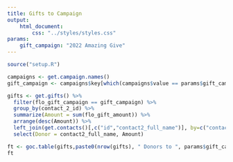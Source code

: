 ```yaml
---
title: Gifts to Campaign
output:
    html_document:
        css: "../styles/styles.css"
params:
    gift_campaign: "2022 Amazing Give"
---
```

```r
source("setup.R")
```
```r

campaigns <- get.campaign.names()
gift_campaign <- campaigns$key[which(campaigns$value == params$gift_campaign)]

gifts <- get.gifts() %>%
  filter(flo_gift_campaign == gift_campaign) %>%
  group_by(contact_2_id) %>%
  summarize(Amount = sum(flo_gift_amount)) %>%
  arrange(desc(Amount)) %>%
  left_join(get.contacts()[,c("id","contact2_full_name")], by=c("contact_2_id"="id")) %>%
  select(Donor = contact2_full_name, Amount)

ft <- goc.table(gifts,paste0(nrow(gifts), " Donors to ", params$gift_campaign))
ft
```